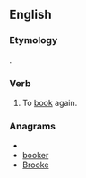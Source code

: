 ==English==

===Etymology===
{{prefix|re|book}}.

===Verb===
{{en-verb}}

# To [[book]] again.

===Anagrams===
* {{alphagram|bekoor}}
* [[booker#English|booker]]
* [[Brooke#English|Brooke]]